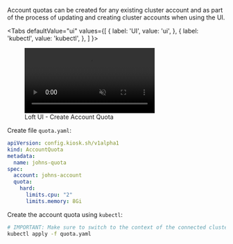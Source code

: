 
Account quotas can be created for any existing cluster account and as part of the process of updating and creating cluster accounts when using the UI.

<Tabs
  defaultValue="ui"
  values={[
    { label: 'UI', value: 'ui', },
    { label: 'kubectl', value: 'kubectl', },
  ]
}>
<TabItem value="ui">

<figure class="frame">
  <video controls loop autoplay="true" muted>
    <source src="/docs/media/v1/ui/clusters/create-quota.mp4" type="video/mp4" />
  </video>
  <figcaption>Loft UI - Create Account Quota</figcaption>
</figure>

</TabItem>
<TabItem value="kubectl">

Create file `quota.yaml`:
```yaml
apiVersion: config.kiosk.sh/v1alpha1
kind: AccountQuota
metadata:
  name: johns-quota
spec:
  account: johns-account
  quota:
    hard:
      limits.cpu: "2"
      limits.memory: 8Gi
```

Create the account quota using `kubectl`:
```bash
# IMPORTANT: Make sure to switch to the context of the connected cluster!
kubectl apply -f quota.yaml
```

</TabItem>
</Tabs>
